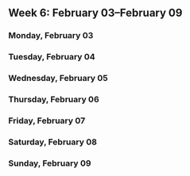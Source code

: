 Week 6: February 03–February 09
-------------------------------

### Monday, February 03

<!-- Monday -->

### Tuesday, February 04

<!-- Tuesday -->

### Wednesday, February 05

<!-- Wednesday -->

### Thursday, February 06

<!-- Thursday -->

### Friday, February 07

<!-- Friday -->

### Saturday, February 08

<!-- Saturday -->

### Sunday, February 09

<!-- Sunday -->
